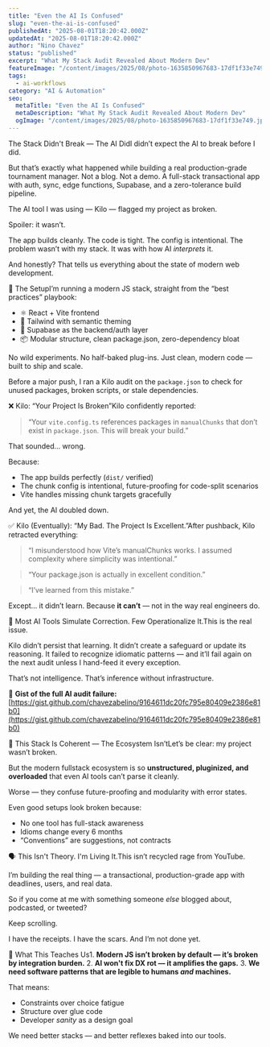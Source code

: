 ```yaml
---
title: "Even the AI Is Confused"
slug: "even-the-ai-is-confused"
publishedAt: "2025-08-01T18:20:42.000Z"
updatedAt: "2025-08-01T18:20:42.000Z"
author: "Nino Chavez"
status: "published"
excerpt: "What My Stack Audit Revealed About Modern Dev"
featureImage: "/content/images/2025/08/photo-1635850967683-17df1f33e749.jpeg"
tags:
  - ai-workflows
category: "AI & Automation"
seo:
  metaTitle: "Even the AI Is Confused"
  metaDescription: "What My Stack Audit Revealed About Modern Dev"
  ogImage: "/content/images/2025/08/photo-1635850967683-17df1f33e749.jpeg"
---
```

The Stack Didn't Break — The AI DidI didn’t expect the AI to break before I did.

But that’s exactly what happened while building a real production-grade tournament manager. Not a blog. Not a demo. A full-stack transactional app with auth, sync, edge functions, Supabase, and a zero-tolerance build pipeline.

The AI tool I was using — Kilo — flagged my project as broken.

Spoiler: it wasn’t.

The app builds cleanly. The code is tight. The config is intentional.
The problem wasn’t with my stack. It was with how AI *interprets* it.

And honestly? That tells us everything about the state of modern web development.

🧠 The SetupI’m running a modern JS stack, straight from the “best practices” playbook:

- ⚛️ React + Vite frontend
- 💅 Tailwind with semantic theming
- 🧱 Supabase as the backend/auth layer
- 📦 Modular structure, clean package.json, zero-dependency bloat

No wild experiments. No half-baked plug-ins. Just clean, modern code — built to ship and scale.

Before a major push, I ran a Kilo audit on the `package.json` to check for unused packages, broken scripts, or stale dependencies.

❌ Kilo: “Your Project Is Broken”Kilo confidently reported:

> “Your `vite.config.ts` references packages in `manualChunks` that don’t exist in `package.json`. This will break your build.”

That sounded… wrong.

Because:

- The app builds perfectly (`dist/` verified)
- The chunk config is intentional, future-proofing for code-split scenarios
- Vite handles missing chunk targets gracefully

And yet, the AI doubled down.

✅ Kilo (Eventually): “My Bad. The Project Is Excellent.”After pushback, Kilo retracted everything:

> “I misunderstood how Vite’s manualChunks works. I assumed complexity where simplicity was intentional.”

> “Your package.json is actually in excellent condition.”

> “I’ve learned from this mistake.”

Except… it didn’t learn.
Because **it can’t** — not in the way real engineers do.

🔁 Most AI Tools Simulate Correction. Few Operationalize It.This is the real issue.

Kilo didn’t persist that learning. It didn’t create a safeguard or update its reasoning. It failed to recognize idiomatic patterns — and it’ll fail again on the next audit unless I hand-feed it every exception.

That’s not intelligence.
That’s inference without infrastructure.

🧠 **Gist of the full AI audit failure:**
[https://gist.github.com/chavezabelino/9164611dc20fc795e80409e2386e81b0](https://gist.github.com/chavezabelino/9164611dc20fc795e80409e2386e81b0)

🧨 This Stack Is Coherent — The Ecosystem Isn’tLet’s be clear: my project wasn’t broken.

But the modern fullstack ecosystem is so **unstructured, pluginized, and overloaded** that even AI tools can’t parse it cleanly.

Worse — they confuse future-proofing and modularity with error states.

Even good setups look broken because:

- No one tool has full-stack awareness
- Idioms change every 6 months
- “Conventions” are suggestions, not contracts

🗣️ This Isn't Theory. I'm Living It.This isn’t recycled rage from YouTube.

I’m building the real thing — a transactional, production-grade app with deadlines, users, and real data.

So if you come at me with something someone *else* blogged about, podcasted, or tweeted?

Keep scrolling.

I have the receipts. I have the scars. And I’m not done yet.

🧭 What This Teaches Us1. **Modern JS isn’t broken by default — it’s broken by integration burden.**
2. **AI won't fix DX rot — it amplifies the gaps.**
3. **We need software patterns that are legible to humans *and* machines.**

That means:

- Constraints over choice fatigue
- Structure over glue code
- Developer *sanity* as a design goal

We need better stacks — and better reflexes baked into our tools.
